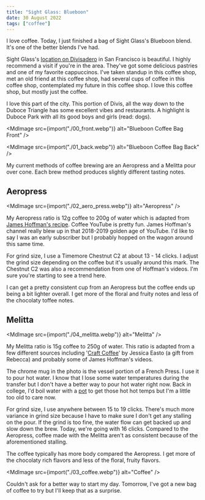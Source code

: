 ```yaml
---
title: "Sight Glass: Blueboon"
date: 30 August 2022
tags: ["coffee"]
---
```



I love coffee.
Today, I just finished a bag of Sight Glass's Blueboon blend.
It's one of the better blends I've had.

Sight Glass's [location on Divisadero](https://sightglasscoffee.com/blogs/shops/divisadero) in San Francisco is beautiful.
I highly recommend a visit if you're in the area.
They've got some delicious pastries and one of my favorite cappuccinos.
I've taken standup in this coffee shop, met an old friend at this coffee shop,
had several cups of coffee in this coffee shop,
contemplated my future in this coffee shop.
I love this coffee shop, but mostly just the coffee.

I love this part of the city.
This portion of Divis, all the way down to the Duboce Triangle has some excellent vibes and restaurants.
A highlight is Duboce Park with all its good boys and girls (read: dogs).

<MdImage src={import("./00_front.webp")} alt="Blueboon Coffee Bag Front" />

<MdImage src={import("./01_back.webp")} alt="Blueboon Coffee Bag Back" />

My current methods of coffee brewing are an Aeropress and a Melitta pour over cone.
Each brew method produces slightly different tasting notes.

## Aeropress

<MdImage src={import("./02_aero_press.webp")} alt="Aeropress" />

My Aeropress ratio is 12g coffee to 200g of water which is adapted from [James Hoffman's recipe](https://www.youtube.com/watch?v=j6VlT_jUVPc).
Coffee YouTube is pretty fun. James Hoffman's channel really blew up in that 2018-2019 golden age of YouTube.
I'd like to say I was an early subscriber but I probably hopped on the wagon around this same time.

For grind size, I use a Timemore Chestnut C2 at about 13 - 14 clicks.
I adjust the grind size depending on the coffee but it's usually around this mark.
The Chestnut C2 was also a recommendation from one of Hoffman's videos.
I'm sure you're starting to see a trend here.

I can get a pretty consistent cup from an Aeropress but the coffee ends up being a bit lighter overall.
I get more of the floral and fruity notes and less of the chocolaty toffee notes.

## Melitta

<MdImage src={import("./04_melitta.webp")} alt="Melitta" />

My Melitta ratio is 15g coffee to 250g of water.
This ratio is adapted from a few different sources including
'[Craft Coffee](https://www.goodreads.com/en/book/show/34144491-craft-coffee)' by Jessica Easto
(a gift from Rebecca)
and probably some of James Hoffman's videos.

The chrome mug in the photo is the vessel portion of a French Press.
I use it to pour hot water.
I know that I lose some water temperatures during the transfer but I don't have a better way
to pour hot water right now.
Back in college, I'd boil water with a [pot](https://enochchau.com/_image/pages/create/pot_800x799.webp)
to get those hot hot temps but I'm a little too old to care now.

For grind size, I use anywhere between 15 to 19 clicks.
There's much more variance in grind size because I have to make sure I don't get any stalling on the pour.
If the grind is too fine, the water flow can get backed up and slow down the brew.
Today, we're going with 16 clicks.
Compared to the Aeropress, coffee made with the Melitta aren't as consistent because of the aforementioned stalling.

The coffee typically has more body compared the Aeropress.
I get more of the chocolaty rich flavors and less of the floral, fruity flavors.

<MdImage src={import("./03_coffee.webp")} alt="Coffee" />

Couldn't ask for a better way to start my day.
Tomorrow, I've got a new bag of coffee to try but I'll keep that as a surprise.

